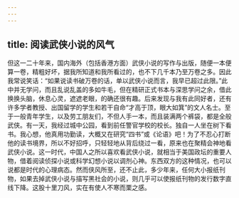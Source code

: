```yaml
---
---
---
```

title: 阅读武侠小说的风气
---




但这一二十年来，国内海外（包括香港方面）武侠小说的写作与出版，随便一本便算一卷，精粗好坏，据我所知道和我所看过的，也不下几千本乃至万卷之多。因此我常说笑话：“如果说读书破万卷的话，单以武侠小说而言，我早已超过此限。”此中并无学问，而且乱说乱盖的多如牛毛，但在精研正式书本与深思学问之余，借此换换头脑，休息心灵，遮遮老眼，的确还很有趣。后来发现与我有此同好者，还有许多学者教授、出国留学的学生和若干自命“才高于顶，眼大如箕”的文人名士。至于一般青年学生，以及劳工朋友们，不但人手一本，而且装满两个裤袋，都是全般武侠。有一天，我经过城中公园，看到前任警官学校的校长。独自一人坐在树下看书。我心想，他真用功勤读，大概又在研究“四书”或《论语》吧！为了不忍心打断他的读书境界，所以不好招呼，只轻轻地从背后绕过一看，原来也在聚精会神地看武侠小说。这一时代，中国人之所以喜欢看武侠小说，就相当于美国政坛的重要人物，借着阅读侦探小说或科学幻想小说以调剂心神。东西双方的这种情况，也可以说都是时代的心理病态。然而侠风所至，还不止此，多少年来，任何大小报纸刊物，如果去掉武侠小说与描写黑社会的小说，则几乎可以使报纸刊物的发行数字直线下降。这股十里刀风，实在有使人不寒而栗之感。